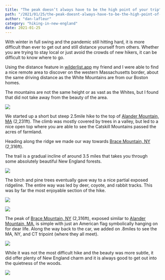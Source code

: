 ```yaml
---
title: "The peak doesn’t always have to be the high point of your trip"
path: "/2021/01/25/the-peak-doesnt-always-have-to-be-the-high-point-of-your-trip/"
author: "dan-lafleur"
category: "hiking-in-new-england"
date: 2021-01-25
---
```


With winter in full swing and the pandemic still hitting hard, it is more difficult than ever to get out and still distance yourself from others. Whether you are trying to stay local or just avoid the crowds of new hikers, it can be difficult to know where to go.

Using the distance feature in [wilderlist.app](https://www.wilderlist.app/) my friend and I were able to find a nice remote area to discover on the western Massachusetts border, about the same driving distance as the White Mountains are from our Boston homes.

The mountains are not the same height or as vast as the Whites, but I found that did not take away from the beauty of the area.

![](Ascent-375x500.jpg)

We started up a short but steep 2.5mile hike to the top of [Alander Mountain, MA](https://www.wilderlist.app/mountain/5f04d221676f544db0f18b5e) (2,231ft). The climb was mostly covered by trees in a valley, but led to a nice open top where you are able to see the Catskill Mountains passed the acres of farmland.

Heading along the ridge we made our way towards [Brace Mountain, NY](https://www.wilderlist.app/mountain/5f04d221676f544db0f18c0f) (2,316ft).

The trail is a gradual incline of around 3.5 miles that takes you through some absolutely beautiful New England forests.

![](Ridge-line-500x281.jpg)

The birch and pine trees eventually gave way to a nice partial exposed ridgeline. The entire way was led by deer, coyote, and rabbit tracks.  This was by far the most enjoyable section of the hike.

![](Western-Ma-Ridge-Line-500x375.jpg)

![](Peak-500x375.jpg)

The peak of [Brace Mountain, NY](https://www.wilderlist.app/mountain/5f04d221676f544db0f18c0f) (2,316ft), exposed similar to [Alander Mountain, MA](https://www.wilderlist.app/mountain/5f04d221676f544db0f18b5e), is simple with just an American flag symbolically hanging on for dear life. Along the way back to the car, we added on .8miles to see the MA, NY, and CT tripoint (where they all meet). 

![](Tripoint-375x500.jpg)

While it was not the most difficult hike and the beauty was more subtle, it did offer plenty of New England charm and it is always good to get out into the quietness of the woods.

![](Alander-Mountain-MA-2231ft-500x375.jpg)

